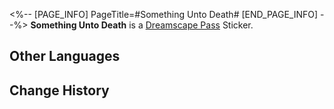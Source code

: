 <%-- [PAGE_INFO]
PageTitle=#Something Unto Death#
[END_PAGE_INFO] --%>
{{Stub|Location information}}
{{Item Infobox
|id          = 223405
|image       = Dreamscape Pass Sticker Something Unto Death.png
|type        = Dreamscape Pass Sticker
|type2       = Eldritch Dreamfall (I) Stickers
|invCategory = 
|rarity      = 4
|effect      = 
|description = Digital stickers that can be used to decorate the pages of the Dreamtour Handbook. They come in many different styles.
|source1     = [[Unlocked by Default]]
}}
{{Description|No one lives long enough to count the number of eyes.}}
'''Something Unto Death''' is a [[Dreamscape Pass]] Sticker.

==Other Languages==
{{Other Languages
|en   = Something Unto Death
|zhs  = 何物朝向死亡
|zht  = 何物朝向死亡
|ja   = 死へ向かうのは何物
|ko   = 무엇이 죽음으로 향하는가
|es   = Algo Hacia la Muerte
|fr   = Projection de la mort
|ru   = Что-то к смерти
|th   = สิ่งที่หันสู่ความตาย
|vi   = Vật Gì Hướng Về Cái Chết
|de   = Dem Tod entgegen
|id   = Something Unto Death
|pt   = Algo até a Morte
}}

==Change History==
{{Change History|2.0}}